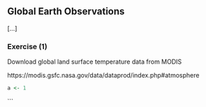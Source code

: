## Global Earth Observations

[...]

### Exercise (1)
Download global land surface temperature data from MODIS

https://modis.gsfc.nasa.gov/data/dataprod/index.php#atmosphere


```r
a <- 1
```

```
